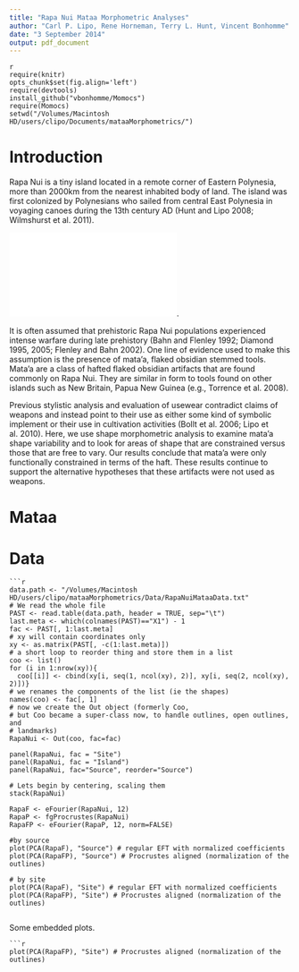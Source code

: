```yaml
---
title: "Rapa Nui Mataa Morphometric Analyses"
author: "Carl P. Lipo, Rene Horneman, Terry L. Hunt, Vincent Bonhomme"
date: "3 September 2014"
output: pdf_document
---
```

```
{r, echo=FALSE}
require(knitr)
opts_chunk$set(fig.align='left') 
require(devtools)
install_github("vbonhomme/Momocs")
require(Momocs)
setwd("/Volumes/Macintosh HD/users/clipo/Documents/mataaMorphometrics/")
```

# Introduction

Rapa Nui is a tiny island located in a remote corner of Eastern Polynesia, more than 2000km from the nearest inhabited body of land. The island was first colonized by Polynesians who sailed from central East Polynesia in voyaging canoes during the 13th century AD (Hunt and Lipo 2008; Wilmshurst et al. 2011).  

![Easter Island, Chile (Rapa Nui)](/Volumes/Macintosh HD/users/clipo/Documents/mataaMorphometrics/Figures/Figure1.pdf).

It is often assumed that prehistoric Rapa Nui populations experienced intense warfare during late prehistory (Bahn and Flenley 1992; Diamond 1995, 2005; Flenley and Bahn 2002). One line of evidence used to make this assumption is the presence of mata’a, flaked obsidian stemmed tools. Mata’a are a class of hafted flaked obsidian artifacts that are found commonly on Rapa Nui. They are similar in form to tools found on other islands such as New Britain, Papua New Guinea (e.g., Torrence et al. 2008).

Previous stylistic analysis and evaluation of usewear contradict claims of weapons and instead point to their use as either some kind of symbolic implement or their use in cultivation activities (Bollt et al. 2006; Lipo et al. 2010).
Here, we use shape morphometric analysis to examine mata’a shape variability and to look for areas of shape that are constrained versus those that are free to vary. Our results conclude that mata’a were only functionally constrained in terms of the haft. These results continue to support the alternative hypotheses that these artifacts were not used as weapons.   

# Mataa

# Data


```
```r

data.path <- "/Volumes/Macintosh HD/users/clipo/mataaMorphometrics/Data/RapaNuiMataaData.txt" 
# We read the whole file
PAST <- read.table(data.path, header = TRUE, sep="\t")
last.meta <- which(colnames(PAST)=="X1") - 1
fac <- PAST[, 1:last.meta]
# xy will contain coordinates only
xy <- as.matrix(PAST[, -c(1:last.meta)])
# a short loop to reorder thing and store them in a list
coo <- list()
for (i in 1:nrow(xy)){ 
  coo[[i]] <- cbind(xy[i, seq(1, ncol(xy), 2)], xy[i, seq(2, ncol(xy), 2)])}
# we renames the components of the list (ie the shapes)
names(coo) <- fac[, 1]
# now we create the Out object (formerly Coo,
# but Coo became a super-class now, to handle outlines, open outlines, and
# landmarks)
RapaNui <- Out(coo, fac=fac)

panel(RapaNui, fac = "Site")
panel(RapaNui, fac = "Island")
panel(RapaNui, fac="Source", reorder="Source")

# Lets begin by centering, scaling them 
stack(RapaNui)

RapaF <- eFourier(RapaNui, 12)
RapaP <- fgProcrustes(RapaNui)
RapaFP <- eFourier(RapaP, 12, norm=FALSE)

#by source
plot(PCA(RapaF), "Source") # regular EFT with normalized coefficients
plot(PCA(RapaFP), "Source") # Procrustes aligned (normalization of the outlines)

# by site
plot(PCA(RapaF), "Site") # regular EFT with normalized coefficients
plot(PCA(RapaFP), "Site") # Procrustes aligned (normalization of the outlines)


```


Some embedded plots.
```
```r
plot(PCA(RapaFP), "Site") # Procrustes aligned (normalization of the outlines)
```

